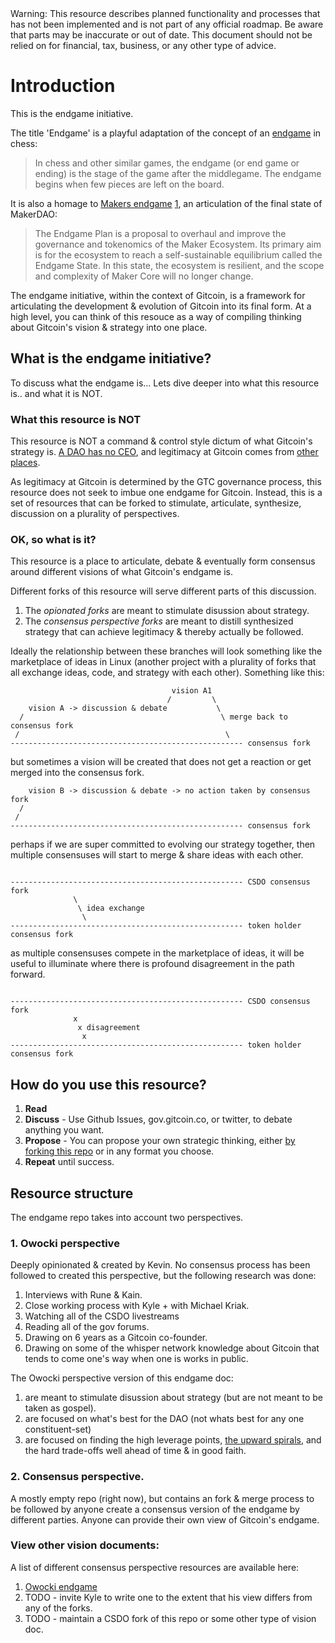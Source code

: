
<Callout type="warning">
  Warning: This resource describes planned functionality and processes that has
  not been implemented and is not part of any official roadmap. Be aware that parts may be inaccurate or out of
  date.  This document should not be relied on for financial, tax, business, or any other type of advice.
</Callout>

# Introduction

This is the endgame initiative.

The title 'Endgame' is a playful adaptation of the concept of an [endgame](https://en.wikipedia.org/wiki/Chess_endgame) in chess:

> In chess and other similar games, the endgame (or end game or ending) is the stage of the game after the middlegame. The endgame begins when few pieces are left on the board.

It is also a homage to [Makers endgame](https://endgame.makerdao.com/endgame/overview) [1](https://twitter.com/runekek/status/1688571159367823360), an articulation of the final state of MakerDAO:

> The Endgame Plan is a proposal to overhaul and improve the governance and tokenomics of the Maker Ecosystem. Its primary aim is for the ecosystem to reach a self-sustainable equilibrium called the Endgame State. In this state, the ecosystem is resilient, and the scope and complexity of Maker Core will no longer change.

The endgame initiative, within the context of Gitcoin, is a framework for articulating the development & evolution of Gitcoin into its final form.  At a high level, you can think of this resouce as a way of compiling thinking about Gitcoin's vision & strategy into one place. 

## What is the endgame initiative?

To discuss what the endgame is... Lets dive deeper into what this resource is.. and what it is NOT.

### What this resource is NOT

This resource is NOT a command & control style dictum of what Gitcoin's strategy is.  [A DAO has no CEO](https://gov.gitcoin.co/t/a-dao-has-no-ceo/9852), and legitimacy at Gitcoin comes from [other places](https://gov.gitcoin.co/t/consent-of-the-governed-and-legitimacy-by-process-in-gitcoindao/9778).

As legitimacy at Gitcoin is determined by the GTC governance process, this resource does not seek to imbue one endgame for Gitcoin.   Instead, this is a set of resources that can be forked to stimulate, articulate, synthesize, discussion on a plurality of perspectives.

### OK, so what is it?

This resource is a place to articulate, debate & eventually form consensus around different visions of what Gitcoin's endgame is.

Different forks of this resource will serve different parts of this discussion.
1. The *opionated forks* are meant to stimulate disussion about strategy.
2. The *consensus perspective forks* are meant to distill synthesized strategy that can achieve legitimacy & thereby actually be followed.

Ideally the relationship between these branches will look something like the marketplace of ideas in Linux (another project with a plurality of forks that all exchange ideas, code, and strategy with each other).  Something like this:

```
                                    vision A1
                                   /         \
    vision A -> discussion & debate           \
  /                                            \ merge back to consensus fork
 /                                              \
---------------------------------------------------- consensus fork

```

but sometimes a vision will be created that does not get a reaction or get merged into the consensus fork.

```
    vision B -> discussion & debate -> no action taken by consensus fork
  /                                          
 /                                       
---------------------------------------------------- consensus fork

```

perhaps if we are super committed to evolving our strategy together, then multiple consensuses will start to merge & share ideas with each other.

```

---------------------------------------------------- CSDO consensus fork
              \
               \ idea exchange
                \
---------------------------------------------------- token holder consensus fork

```


as multiple consensuses compete in the marketplace of ideas, it will be useful to illuminate where there is profound disagreement in the path forward.

```

---------------------------------------------------- CSDO consensus fork
              x
               x disagreement
                x
---------------------------------------------------- token holder consensus fork

```


## How do you use this resource?

1. **Read**
2. **Discuss** - Use Github Issues, gov.gitcoin.co, or twitter, to debate anything you want.
3. **Propose** - You can propose your own strategic thinking, either [by forking this repo](https://github.com/owocki/endgame/tree/main) or in any format you choose.
4. **Repeat** until success.

## Resource structure 

The endgame repo takes into account two perspectives.

### 1. Owocki perspective 

Deeply opinionated & created by Kevin.   No consensus process has been followed to created this perspective, but the following research was done:
1. Interviews with Rune & Kain.
2. Close working process with Kyle + with Michael Kriak.
3. Watching all of the CSDO livestreams
4. Reading all of the gov forums.
5. Drawing on 6 years as a Gitcoin co-founder.
6. Drawing on some of the whisper network knowledge about Gitcoin that tends to come one's way when one is works in public.

The Owocki perspective version of this endgame doc:
1. are meant to stimulate disussion about strategy (but are not meant to be taken as gospel).
2. are focused on what's best for the DAO (not whats best for any one constituent-set)
3. are focused on finding the high leverage points, [the upward spirals](https://community.supermodular.xyz/t/upward-spirals/289), and the hard trade-offs well ahead of time & in good faith.

### 2. Consensus perspective.

A mostly empty repo (right now), but contains an fork & merge process to be followed by anyone create a consensus version of the endgame by different parties.  Anyone can provide their own view of Gitcoin's endgame.

### View other vision documents:

A list of different consensus perspective resources are available here:
1. [Owocki endgame](https://endgame-git-main-owocki.vercel.app/)
2. TODO - invite Kyle to write one to the extent that his view differs from any of the forks.
3. TODO - maintain a CSDO fork of this repo or some other type of vision doc.
